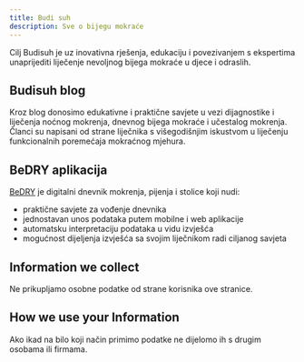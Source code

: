 ```yaml
---
title: Budi suh
description: Sve o bijegu mokraće
---
```


Cilj Budisuh je uz inovativna rješenja, edukaciju i povezivanjem s ekspertima unaprijediti liječenje nevoljnog bijega mokraće u djece i odraslih.

## Budisuh blog

Kroz blog donosimo edukativne i praktične savjete u vezi dijagnostike i liječenja noćnog mokrenja, dnevnog bijega mokraće i učestalog mokrenja. Članci su napisani od strane liječnika s višegodišnjim iskustvom u liječenju funkcionalnih poremećaja mokraćnog mjehura.

## BeDRY aplikacija

[BeDRY](https://home.bedry.app) je digitalni dnevnik mokrenja, pijenja i stolice koji nudi:
- praktične savjete za vođenje dnevnika
- jednostavan unos podataka putem mobilne i web aplikacije
- automatsku interpretaciju podataka u vidu izvješća
- mogućnost dijeljenja izvješća sa svojim liječnikom radi ciljanog savjeta

## Information we collect

Ne prikupljamo osobne podatke od strane korisnika ove stranice.

## How we use your Information

Ako ikad na bilo koji način primimo podatke ne dijelomo ih s drugim osobama ili firmama.

